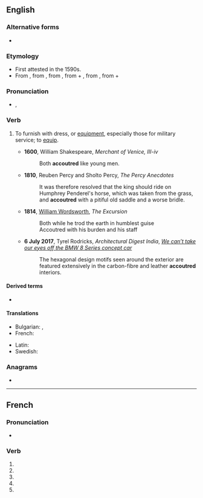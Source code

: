 {{also|accoutré}}
==English==

===Alternative forms===
* {{qualifier|chiefly US}} {{l|en|accouter}}

===Etymology===
* First attested in the 1590s.
* From {{der|en|fr|accoutrer}}, from {{der|en|fro|acoustrer}}, from {{etyl|VL.|en}} {{m|la|acconsūtūrāre||to equip with clothes}}, from {{etyl|la|en}} {{m|la|ad||to}} + {{m|la|consūtūra||sewing, clothes}}, from {{etyl|la|en}} {{m|la|cōnsuō||to sew together}}, from {{etyl|la|en}} {{m|la|con||together}} + {{m|la|suō||to sew}}

===Pronunciation===
* {{enPR|ac-cou*tre}}, {{IPA|/əˈkuːtə/|lang=en}}

===Verb===
{{en-verb|accoutr|pres_ptc2=accoutreing}}

# {{lb|en|transitive}} To furnish with dress, or [[equipment]], especially those for military service; to [[equip]].
#: {{syn|en|attire|array}}
#* '''1600''', William Shakespeare, ''Merchant of Venice, III-iv''
#*: Both '''accoutred''' like young men.
#* '''1810''', Reuben Percy and Sholto Percy, ''The Percy Anecdotes''
#*:It was therefore resolved that the king should ride on Humphrey Penderel's horse, which was taken from the grass, and '''accoutred''' with a pitiful old saddle and a worse bridle.
#* '''1814''', [[w:William Wordsworth|William Wordsworth]], ''The Excursion''
#*: Both while he trod the earth in humblest guise<br> Accoutred with his burden and his staff
#* '''6 July 2017''', Tyrel Rodricks, ''Architectural Digest India'', ''[https://www.architecturaldigest.in/content/cant-take-eyes-off-bmw-8-series-concept-car/#s-cust0 We can’t take our eyes off the BMW 8 Series concept car]''
#*:The hexagonal design motifs seen around the exterior are featured extensively in the carbon-fibre and leather '''accoutred''' interiors.

====Derived terms====
* {{l|en|accoutrement}}

====Translations====
{{trans-top|to equip, to attire, to array}}
* Bulgarian: {{t+|bg|обличам}}, {{t+|bg|екипирам}}
* French: {{t+|fr|accoutrer}}
{{trans-mid}}
* Latin: {{t|la|accustor}}
* Swedish: {{t+|sv|utrusta}}
{{trans-bottom}}

===Anagrams===
* {{anagrams|en|accouter|cocurate}}

----

==French==

===Pronunciation===
* {{homophones|lang=fr|accoutrent|accoutres}}

===Verb===
{{head|fr|verb form}}

# {{inflection of|accoutrer||1|s|pres|indc|lang=fr}}
# {{inflection of|accoutrer||3|s|pres|indc|lang=fr}}
# {{inflection of|accoutrer||1|s|pres|subj|lang=fr}}
# {{inflection of|accoutrer||1|s|pres|subj|lang=fr}}
# {{inflection of|accoutrer||2|s|impr|lang=fr}}